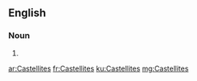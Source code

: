 ==English==

===Noun===
{{head|en|plural}}

# {{plural of|Castellite|lang=en|nocat=1}}

[[ar:Castellites]]
[[fr:Castellites]]
[[ku:Castellites]]
[[mg:Castellites]]